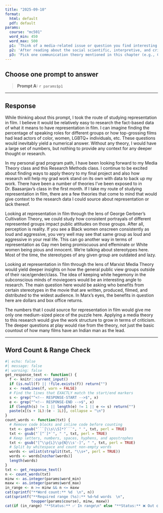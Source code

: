 ```yaml
---
title: "2025-09-10"
format:
  html: default
  pdf: default
params:
  course: "mc501"
  word_min: 450
  word_max: 500
  p1: 'Think of a media-related issue or question you find interesting (e.g., misinformation on social media, representation in film, streaming habits). Now imagine researching that issue without using any theory—just collecting facts. What would be missing from your findings? Reflect on how theory might deepen or improve your ability to explain or understand the issue. What questions might theory help you ask?'
  p2: 'After reading about the social scientific, interpretive, and critical/cultural paradigms, which approach feels most aligned with how you think about research, or how you want to think about it? Why? Share a media topic you care about and describe how your chosen paradigm would shape your research questions, methods, and the kind of insights you might produce.'
  p3: 'Pick one communication theory mentioned in this chapter (e.g., Cultivation Theory, Social Comparison Theory, Feminist Theory). Briefly describe how this theory interprets a real-world communication problem (e.g., violence in media, body image, online harassment). Then reflect on how your understanding of the issue changes when seen through that theoretical lens. What does the theory help you notice that you might not have otherwise?'
---
```


## Choose **one** prompt to answer

> **Prompt A:** `r params$p1`


------------------------------------------------------------------------

## Response

<!-- RESPONSE-START -->

While thinking about this prompt, I took the route of studying representation in film. I believe it would be relatively easy to research the fact-based data of what it means to have representation in film. I can imagine finding the percentage of speaking roles for different groups or how top-grossing films had lead actors of color, women, LGBTQ+ individuals, etc. These questions would inevitably yield a numerical answer. Without any theory, I would have a large set of numbers, but nothing to provide any context for any deeper thought or research.

In my personal grad program path, I have been looking forward to my Media Theory class and this Research Methods class. I continue to be excited about finding ways to apply theory to my final project and also how research will help my grad work stand on its own with data to back up my work. There have been a number of theories I’ve been exposed to in Dr. Baasanjav’s class in the first month. If I take my route of studying representation in film, there are a few theories that come to mind that would give context to the research data I could source about representation or lack thereof. 

Looking at representation in film through the lens of George Gerbner’s Cultivation Theory, we could study how consistent portrayals of different represented groups impact public attitudes on those groups. After all, perception is reality. If you see a Black women onscreen consistently as loud and aggressive, you very well may see that same group as loud and aggressive in your real life. This can go another way in terms of representation as Gay men being promiscuous and effeminate or White women being pious and innocent. We’re talking about stereotypes here. Most of the time, the stereotypes of any given group are outdated and lazy. 

Looking at representation in film through the lens of Marxist Media Theory would yield deeper insights on how the general public view groups outside of their race/gender/class. The idea of keeping white hegemony in the subconscious minds of moviegoers would be an interesting angle to research. The main question here would be asking who benefits from certain stereotypes in the movie that are written, produced, filmed, and distributed to the widest audience. In Marx’s eyes, the benefits in question here are dollars and box office returns.

The numbers that I could source for representation in film would give me only one medium-sized piece of the puzzle here. Applying a media theory to this research would give the work structure to grow in terms of criticism. The deeper questions at play would rise from the theory, not just the basic countout of how many films have an Indian man as the lead.
 <!-- RESPONSE-END -->

------------------------------------------------------------------------

## Word Count & Range Check

```r
#| echo: false
#| message: false
#| warning: false
get_response_text <- function() {
  f <- knitr::current_input()
  if (is.null(f) || !file.exists(f)) return("")
  x <- readLines(f, warn = FALSE)
  # Find the lines that EXACTLY match the start/end markers
  s <- grep("^<!-- RESPONSE-START -->$", x)
  e <- grep("^<!-- RESPONSE-END -->$", x)
  if (length(s) != 1 || length(e) != 1 || e <= s) return("")
  paste(x[(s + 1L):(e - 1L)], collapse = "\n")
}
count_words <- function(txt) {
  # Remove code blocks and inline code before counting
  txt <- gsub("```[\\s\\S]*?```", " ", txt, perl = TRUE)
  txt <- gsub("`[^`]*`", " ", txt, perl = TRUE)
  # Keep letters, numbers, spaces, hyphens, and apostrophes
  txt <- gsub("[^\\p{L}\\p{N}\\s'-]", " ", txt, perl = TRUE)
  # Split by whitespace and count non-empty words
  words <- unlist(strsplit(txt, "\\s+", perl = TRUE))
  words <- words[nzchar(words)]
  length(words)
}
txt <- get_response_text()
n <- count_words(txt)
minw <- as.integer(params$word_min)
maxw <- as.integer(params$word_max)
in_range <- n >= minw && n <= maxw
cat(sprintf("**Word count:** %d  \n", n))
cat(sprintf("**Required range (%s):** %d–%d words  \n",
            toupper(params$course), minw, maxw))
cat(if (in_range) "**Status:** ✅ In range\n" else "**Status:** ❌ Out of range\n")
```
